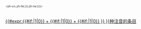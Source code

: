 <templatestyles src="Zy/styles.css" /><ruby class="zy center"><rb>{{{1}}}</rb><rp>（</rp><rt lang="{{#if:{{{3|}}}|-{zh-cn:zh-Latn;zh-tw:zh-Bopo;zh-hk:zh;}-|}}"><big>-{zh-cn:{{{2}}};zh-hk:{{{4|{{{2}}}}}};zh-tw:{{{3|{{{2}}}}}}}-</big></rt><rp>）</rp></ruby>[[Category:使用了{{數字轉中文|{{#expr:{{#if:{{{2|}}}|1|0}} + {{#if:{{{3|}}}|1|0}} + {{#if:{{{4|}}}|1|0}} }} }}种注音的条目]]<noinclude>{{Documentation}}</noinclude>